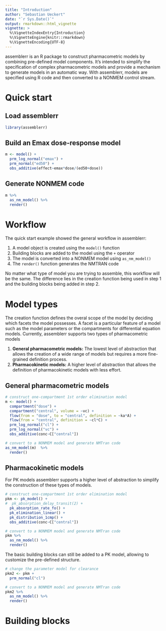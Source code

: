```yaml
---
title: "Introduction"
author: "Sebastian Ueckert"
date: "`r Sys.Date()`"
output: rmarkdown::html_vignette
vignette: >
  %\VignetteIndexEntry{Introduction}
  %\VignetteEngine{knitr::rmarkdown}
  %\VignetteEncoding{UTF-8}
---
```



assemblerr is an R package to construct pharmacometric models by combining pre-defined model components. It's intended to simplify the specification of complex pharmacometric models and provide a mechanism to generate models in an automatic way. With assemblerr, models are specified using R code and then converted to a NONMEM control stream.   

# Quick start

## Load assemblerr 

```r
library(assemblerr)
```

## Build an Emax dose-response model

```r
m <- model() +
  prm_log_normal("emax") +
  prm_normal("ed50") +
  obs_additive(effect~emax*dose/(ed50+dose)) 

```


## Generate NONMEM code

```r
m %>% 
  as_nm_model() %>% 
  render() 
```


# Workflow

The quick start example showed the general workflow in assemblerr:

  1. A model object is created using the `model()` function 
  2. Building blocks are added to the model using the `+` operator 
  3. The model is converted into a NONMEM model using `as_nm_model()`
  4. The `render()` function generates the NMTRAN code  

No matter what type of model you are trying to assemble, this workflow will be the same. The difference lies in the creation function being used in step 1 and the building blocks being added in step 2. 

# Model types

The creation function defines the overal scope of the model by deciding which facets the model possesses. A facet is a particular feature of a model such as the model parameters or the compartments for differential equation models. Currently, assemblerr supports two types of pharmacometric models

  1. **General pharmacometric models:** The lowest level of abstraction that allows the creation of a wide range of models but requires a more fine-grained definition process.  
  2. **Pharmacokinetic models:** A higher level of abstraction that allows the definition of pharmacokinetic models with less effort.  


## General pharmacometric models

```r
# construct one-compartment 1st order elimination model
m <- model() +
  compartment("dose") +
  compartment("central", volume = ~vc) +
  flow(from = "dose", to = "central", definition = ~ka*A) +
  flow(from = "central", definition = ~cl*C) +
  prm_log_normal("cl") +
  prm_log_normal("vc") +
  obs_additive(conc~C["central"])

# convert to a NONMEM model and generate NMTran code
as_nm_model(m)  %>% 
  render()

```


## Pharmacokinetic models

For PK models assemblerr supports a higher level of abstraction to simplify the construction of these types of models.

```r
# construct one-compartment 1st order elimination model
pkm <- pk_model() +
#  pk_absorption_delay_transit(2) +
  pk_absorption_rate_fo() +
  pk_elimination_linear() +
  pk_distribution_1cmp() +
  obs_additive(conc~C["central"]) 

# convert to a NONMEM model and generate NMTran code
pkm %>% 
  as_nm_model() %>% 
  render()

```

The basic building blocks can still be added to a PK model, allowing to customize the pre-defined structure.

```r
# change the parameter model for clearance
pkm2 <- pkm +
  prm_normal("cl")

# convert to a NONMEM model and generate NMTran code
pkm2 %>% 
  as_nm_model() %>% 
  render()

```

# Building blocks
